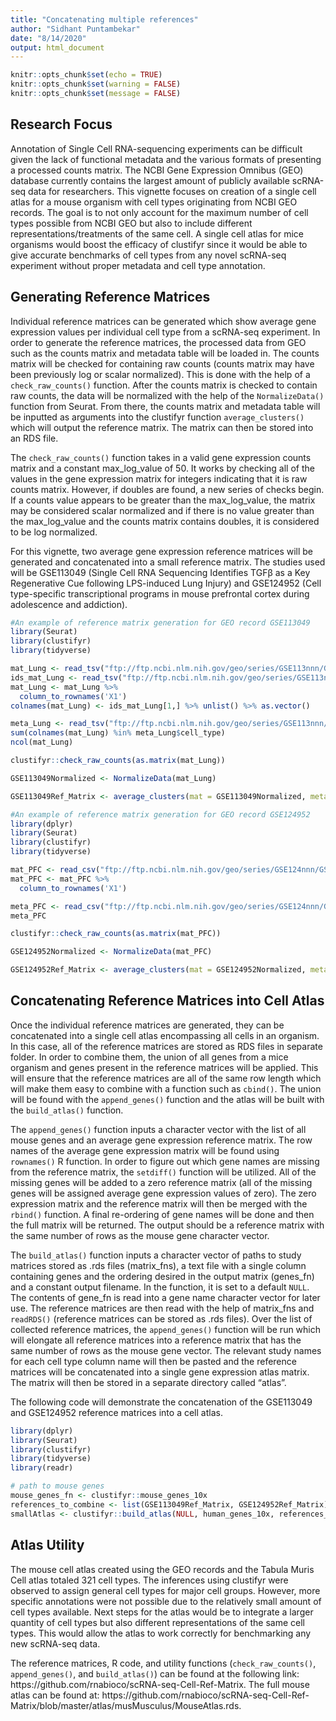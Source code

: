 ```yaml
---
title: "Concatenating multiple references"
author: "Sidhant Puntambekar"
date: "8/14/2020"
output: html_document
---
```


```r
knitr::opts_chunk$set(echo = TRUE)
knitr::opts_chunk$set(warning = FALSE)
knitr::opts_chunk$set(message = FALSE)
```

## Research Focus

Annotation of Single Cell RNA-sequencing experiments can be difficult given the lack of functional metadata and the various formats of presenting a processed counts matrix. The NCBI Gene Expression Omnibus (GEO) database currently contains the largest amount of publicly available scRNA-seq data for researchers. This vignette focuses on creation of a single cell atlas for a mouse organism with cell types originating from NCBI GEO records. The goal is to not only account for the maximum number of cell types possible from NCBI GEO but also to include different representations/treatments of the same cell. A single cell atlas for mice organisms would boost the efficacy of clustifyr since it would be able to give accurate benchmarks of cell types from any novel scRNA-seq experiment without proper metadata and cell type annotation. 

## Generating Reference Matrices

Individual reference matrices can be generated which show average gene expression values per individual cell type from a scRNA-seq experiment. In order to generate the reference matrices, the processed data from GEO such as the counts matrix and metadata table will be loaded in. The counts matrix will be checked for containing raw counts (counts matrix may have been previously log or scalar normalized). This is done with the help of a `check_raw_counts()` function. After the counts matrix is checked to contain raw counts, the data will be normalized with the help of the `NormalizeData()` function from Seurat. From there, the counts matrix and metadata table will be inputted as arguments into the clustifyr function `average_clusters()` which will output the reference matrix. The matrix can then be stored into an RDS file.

The `check_raw_counts()` function takes in a valid gene expression counts matrix and a constant max_log_value of 50. It works by checking all of the values in the gene expression matrix for integers indicating that it is raw counts matrix. However, if doubles are found, a new series of checks begin. If a counts value appears to be greater than the max_log_value, the matrix may be considered scalar normalized and if there is no value greater than the max_log_value and the counts matrix contains doubles, it is considered to be log normalized. 

For this vignette, two average gene expression reference matrices will be generated and concatenated into a small reference matrix. The studies used will be GSE113049 (Single Cell RNA Sequencing Identifies TGFβ as a Key Regenerative Cue following LPS-induced Lung Injury) and GSE124952 (Cell type-specific transcriptional programs in mouse prefrontal cortex during adolescence and addiction). 

```r
#An example of reference matrix generation for GEO record GSE113049
library(Seurat)
library(clustifyr)
library(tidyverse)

mat_Lung <- read_tsv("ftp://ftp.ncbi.nlm.nih.gov/geo/series/GSE113nnn/GSE113049/suppl/GSE113049_count_matrix.tsv.gz", skip = 1, col_names = F, n_max = 100)
ids_mat_Lung <- read_tsv("ftp://ftp.ncbi.nlm.nih.gov/geo/series/GSE113nnn/GSE113049/suppl/GSE113049_count_matrix.tsv.gz", n_max = 1, col_names = F)
mat_Lung <- mat_Lung %>%
  column_to_rownames('X1')
colnames(mat_Lung) <- ids_mat_Lung[1,] %>% unlist() %>% as.vector()

meta_Lung <- read_tsv("ftp://ftp.ncbi.nlm.nih.gov/geo/series/GSE113nnn/GSE113049/suppl/GSE113049_cell_metadata.tsv.gz")
sum(colnames(mat_Lung) %in% meta_Lung$cell_type)
ncol(mat_Lung)

clustifyr::check_raw_counts(as.matrix(mat_Lung))

GSE113049Normalized <- NormalizeData(mat_Lung)

GSE113049Ref_Matrix <- average_clusters(mat = GSE113049Normalized, metadata = meta_Lung$cell_type, if_log = FALSE, output_log = FALSE)
```

```r
#An example of reference matrix generation for GEO record GSE124952
library(dplyr)
library(Seurat)
library(clustifyr)
library(tidyverse)

mat_PFC <- read_csv("ftp://ftp.ncbi.nlm.nih.gov/geo/series/GSE124nnn/GSE124952/suppl/GSE124952_expression_matrix.csv.gz",  n_max = 100)
mat_PFC <- mat_PFC %>%
  column_to_rownames('X1')

meta_PFC <- read_csv("ftp://ftp.ncbi.nlm.nih.gov/geo/series/GSE124nnn/GSE124952/suppl/GSE124952_meta_data.csv.gz")
meta_PFC

clustifyr::check_raw_counts(as.matrix(mat_PFC))

GSE124952Normalized <- NormalizeData(mat_PFC)

GSE124952Ref_Matrix <- average_clusters(mat = GSE124952Normalized, metadata = meta_PFC$CellType, if_log = FALSE)
```

## Concatenating Reference Matrices into Cell Atlas

Once the individual reference matrices are generated, they can be concatenated into a single cell atlas encompassing all cells in an organism. In this case, all of the reference matrices are stored as RDS files in separate folder. In order to combine them, the union of all genes from a mice organism and genes present in the reference matrices will be applied. This will ensure that the reference matrices are all of the same row length which will make them easy to combine with a function such as `cbind()`. The union will be found with the `append_genes()` function and the atlas will be built with the `build_atlas()` function. 

The `append_genes()` function inputs a character vector with the list of all mouse genes and an average gene expression reference matrix. The row names of the average gene expression matrix will be found using `rownames()` R function. In order to figure out which gene names are missing from the reference matrix, the `setdiff()` function will be utilized. All of the missing genes will be added to a zero reference matrix (all of the missing genes will be assigned average gene expression values of zero). The zero expression matrix and the reference matrix will then be merged with the `rbind()` function. A final re-ordering of gene names will be done and then the full matrix will be returned. The output should be a reference matrix with the same number of rows as the mouse gene character vector. 

The `build_atlas()` function inputs a character vector of paths to study matrices stored as .rds files (matrix_fns), a text file with a single column containing genes and the ordering desired in the output matrix (genes_fn) and a constant output filename. In the function, it is set to a default `NULL`. The contents of gene_fn is read into a gene name character vector for later use. The reference matrices are then read with the help of matrix_fns and `readRDS()` (reference matrices can be stored as .rds files). Over the list of collected reference matrices, the `append_genes()` function will be run which will elongate all reference matrices into a reference matrix that has the same number of rows as the mouse gene vector. The relevant study names for each cell type column name will then be pasted and the reference matrices will be concatenated into a single gene expression atlas matrix. The matrix will then be stored in a separate directory called "atlas".   

The following code will demonstrate the concatenation of the GSE113049 and GSE124952 reference matrices into a cell atlas. 
```r
library(dplyr)
library(Seurat)
library(clustifyr)
library(tidyverse)
library(readr)

# path to mouse genes
mouse_genes_fn <- clustifyr::mouse_genes_10x
references_to_combine <- list(GSE113049Ref_Matrix, GSE124952Ref_Matrix)
smallAtlas <- clustifyr::build_atlas(NULL, human_genes_10x, references_to_combine, NULL)
```

## Atlas Utility
The mouse cell atlas created using the GEO records and the Tabula Muris Cell atlas totaled 321 cell types. The inferences using clustifyr were observed to assign general cell types for major cell groups. However, more specific annotations were not possible due to the relatively small amount of cell types available. Next steps for the atlas would be to integrate a larger quantity of cell types but also different representations of the same cell types. This would allow the atlas to work correctly for benchmarking any new scRNA-seq data. 

The reference matrices, R code, and utility functions (`check_raw_counts()`, `append_genes()`, and `build_atlas()`) can be found at the following link: https://github.com/rnabioco/scRNA-seq-Cell-Ref-Matrix. The full mouse atlas can be found at: https://github.com/rnabioco/scRNA-seq-Cell-Ref-Matrix/blob/master/atlas/musMusculus/MouseAtlas.rds. 

